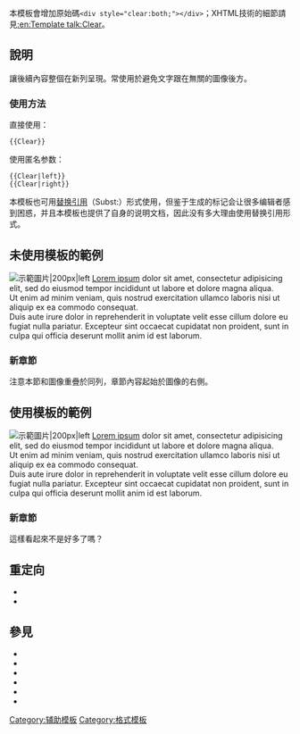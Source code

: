 {{template doc page viewed directly}}
{{high-use|44142}}
<!-- 在本行下編輯模板說明 -->
本模板會增加原始碼<tt>&lt;div style="clear:both;"&gt;&lt;/div&gt;</tt>；XHTML技術的細節請見[[:en:Template talk:Clear]]。

== 說明 ==
{{tlx|clear}}讓後續內容整個在新列呈現。常使用於避免文字跟在無關的圖像後方。

===使用方法===
直接使用：
 <nowiki>{{Clear}}</nowiki>
使用匿名参数：
 <nowiki>{{Clear|left}}</nowiki>
 <nowiki>{{Clear|right}}</nowiki>
<!-- The template may also be [[Wikipedia:Template substitution|substituted]], but as the markup provided will be confusing to many editors, and this template provides documentation for itself, there is little justification for substitution. -->
本模板也可用[[Help:替换引用|替换引用]]（Subst:）形式使用，但鉴于生成的标记会让很多编辑者感到困惑，并且本模板也提供了自身的说明文档，因此没有多大理由使用替换引用形式。
<!--  <nowiki>{{subst:Clear}}</nowiki>
本模板也可用[[Wikipedia:嵌入包含|嵌入包含]]形式使用，但由於提供的標記未必會改變或改善，有可能會超過嵌入包含的限制容量。 -->
<!-- The template may also be transcluded, but as the markup provided is unlikely to change or improve,there is little justification for transclusion overhead.-->

== 未使用{{tnull|clear}}模板的範例==
[[File:101.portrait.altonthompson.jpg|示範圖片|200px|left]]
[[Lorem ipsum]] dolor sit amet, consectetur adipisicing elit, sed do eiusmod tempor incididunt ut labore et dolore magna aliqua.<br>
Ut enim ad minim veniam, quis nostrud exercitation ullamco laboris nisi ut aliquip ex ea commodo consequat.<br>
Duis aute irure dolor in reprehenderit in voluptate velit esse cillum dolore eu fugiat nulla pariatur. Excepteur sint occaecat cupidatat non proident, sunt in culpa qui officia deserunt mollit anim id est laborum.<br>

=== 新章節 ===
注意本節和圖像重疊於同列，章節內容起始於圖像的右側。

<div style="clear:both;"></div> <!-- a genuine use of the template! -->

== 使用{{tnull|clear}}模板的範例 ==
[[File:101.portrait.altonthompson.jpg|示範圖片|200px|left]]
[[Lorem ipsum]] dolor sit amet, consectetur adipisicing elit, sed do eiusmod tempor incididunt ut labore et dolore magna aliqua.<br>
Ut enim ad minim veniam, quis nostrud exercitation ullamco laboris nisi ut aliquip ex ea commodo consequat.<br>
Duis aute irure dolor in reprehenderit in voluptate velit esse cillum dolore eu fugiat nulla pariatur. Excepteur sint occaecat cupidatat non proident, sunt in culpa qui officia deserunt mollit anim id est laborum.<br>
'''{{tnull|clear}}'''
<div style="clear:both;"></div>

=== 新章節 ===
這樣看起來不是好多了嗎？

== 重定向 ==
* {{Tl|br}} 
* {{Tl|clr}}

== 參見 ==
* {{Tl|clearleft}} <!-- delays content until left column is complete. -->
* {{Tl|clearright}} <!-- delays content until right column is complete. -->
* {{Tl|clear2}}
* {{Tl|float}}
* {{Tl|stack}}
* {{Tl|-}}

<includeonly>
[[Category:辅助模板]]
[[Category:格式模板]]
</includeonly>